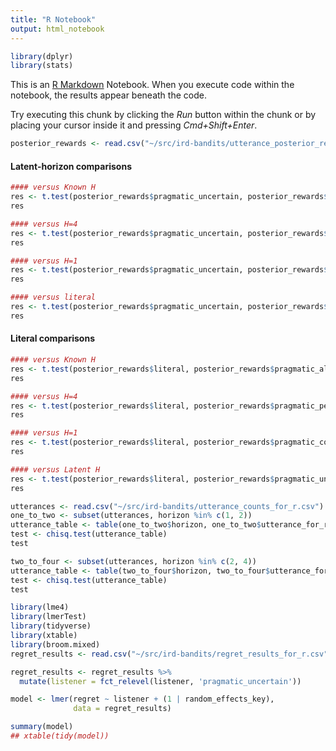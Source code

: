 ```yaml
---
title: "R Notebook"
output: html_notebook
---
```


```r
library(dplyr)
library(stats)
```

This is an [R Markdown](http://rmarkdown.rstudio.com) Notebook. When you execute code within the notebook, the results appear beneath the code. 

Try executing this chunk by clicking the *Run* button within the chunk or by placing your cursor inside it and pressing *Cmd+Shift+Enter*. 

```r
posterior_rewards <- read.csv("~/src/ird-bandits/utterance_posterior_rewards.csv")
```

#### Latent-horizon comparisons
```r
#### versus Known H
res <- t.test(posterior_rewards$pragmatic_uncertain, posterior_rewards$pragmatic_aligned, paired = TRUE)
res

#### versus H=4
res <- t.test(posterior_rewards$pragmatic_uncertain, posterior_rewards$pragmatic_pedagogic, paired = TRUE)
res

#### versus H=1
res <- t.test(posterior_rewards$pragmatic_uncertain, posterior_rewards$pragmatic_conservative, paired = TRUE)
res

#### versus literal
res <- t.test(posterior_rewards$pragmatic_uncertain, posterior_rewards$literal, paired = TRUE)
res
```

#### Literal comparisons
```r
#### versus Known H
res <- t.test(posterior_rewards$literal, posterior_rewards$pragmatic_aligned, paired = TRUE)
res

#### versus H=4
res <- t.test(posterior_rewards$literal, posterior_rewards$pragmatic_pedagogic, paired = TRUE)
res

#### versus H=1
res <- t.test(posterior_rewards$literal, posterior_rewards$pragmatic_conservative, paired = TRUE)
res

#### versus Latent H
res <- t.test(posterior_rewards$literal, posterior_rewards$pragmatic_uncertain, paired = TRUE)
res
```

```r
utterances <- read.csv("~/src/ird-bandits/utterance_counts_for_r.csv")
one_to_two <- subset(utterances, horizon %in% c(1, 2))
utterance_table <- table(one_to_two$horizon, one_to_two$utterance_for_r)
test <- chisq.test(utterance_table)
test
```
```r
two_to_four <- subset(utterances, horizon %in% c(2, 4))
utterance_table <- table(two_to_four$horizon, two_to_four$utterance_for_r)
test <- chisq.test(utterance_table)
test
```

```r
library(lme4)
library(lmerTest)
library(tidyverse)
library(xtable)
library(broom.mixed)
regret_results <- read.csv("~/src/ird-bandits/regret_results_for_r.csv")
```

```r
regret_results <- regret_results %>%
  mutate(listener = fct_relevel(listener, 'pragmatic_uncertain'))
```

```r
model <- lmer(regret ~ listener + (1 | random_effects_key), 
              data = regret_results)
```
```r
summary(model)
## xtable(tidy(model))
```